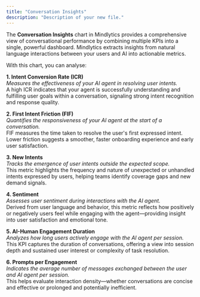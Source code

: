 ```yaml
---
title: "Conversation Insights"
description: "Description of your new file."
---
```


The **Conversation Insights** chart in Mindlytics provides a comprehensive view of conversational performance by combining multiple KPIs into a single, powerful dashboard. Mindlytics extracts insights from natural language interactions between your users and AI into actionable metrics.

With this chart, you can analyse:

**1. Intent Conversion Rate (ICR)**\
_Measures the effectiveness of your AI agent in resolving user intents._\
A high ICR indicates that your agent is successfully understanding and fulfilling user goals within a conversation, signaling strong intent recognition and response quality.

**2. First Intent Friction (FIF)**\
_Quantifies the responsiveness of your AI agent at the start of a conversation._\
FIF measures the time taken to resolve the user's first expressed intent. Lower friction suggests a smoother, faster onboarding experience and early user satisfaction.

**3. New Intents**\
_Tracks the emergence of user intents outside the expected scope._\
This metric highlights the frequency and nature of unexpected or unhandled intents expressed by users, helping teams identify coverage gaps and new demand signals.

**4. Sentiment**\
_Assesses user sentiment during interactions with the AI agent._\
Derived from user language and behavior, this metric reflects how positively or negatively users feel while engaging with the agent—providing insight into user satisfaction and emotional tone.

**5. AI-Human Engagement Duration**\
_Analyzes how long users actively engage with the AI agent per session._\
This KPI captures the duration of conversations, offering a view into session depth and sustained user interest or complexity of task resolution.

**6. Prompts per Engagement**\
_Indicates the average number of messages exchanged between the user and AI agent per session._\
This helps evaluate interaction density—whether conversations are concise and effective or prolonged and potentially inefficient.